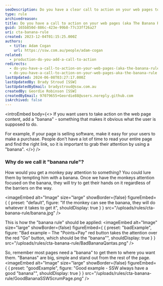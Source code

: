 ```yaml
---
seoDescription: Do you have a clear call to action on your web pages to encourage users to take desired actions?
type: rule
archivedreason:
title: Do you have a call to action on your web pages (aka The Banana Rule)?
guid: 165b850d-886c-423e-99b8-77c33ff26a27
uri: cta-banana-rule
created: 2023-12-04T01:15:25.000Z
authors:
  - title: Adam Cogan
    url: https://ssw.com.au/people/adam-cogan
related:
  - production-do-you-add-a-call-to-action
redirects:
  - do-you-have-a-call-to-action-on-your-web-pages-(aka-the-banana-rule)
  - do-you-have-a-call-to-action-on-your-web-pages-aka-the-banana-rule
lastUpdated: 2024-06-08T03:27:17.000Z
lastUpdatedBy: Brady Stroud [SSW]
lastUpdatedByEmail: bradystroud@ssw.com.au
createdBy: Geordie Robinson [SSW]
createdByEmail: 97079655+Geordie88@users.noreply.github.com
isArchived: false
---
```


<introEmbed
  body={<>
If you want users to take action on the web page content, add a "banana" - something that makes it obvious what the user is supposed to do.

For example, if your page is selling software, make it easy for your users to make a purchase. People don't have a lot of time to read your entire page and find the right link, so it is important to grab their attention by using a "banana".
  </>}
/>
### Why do we call it "banana rule"?

How would you get a monkey pay attention to something? You could lure them by tempting him with a banana. Once we have the monkeys attention focused on the banana, they will try to get their hands on it regardless of the barriers on the way.


<imageEmbed
  alt="Image"
  size="large"
  showBorder={false}
  figureEmbed={ {
    preset: "default",
    figure: "If the monkey can see the banana, they will do whatever it takes to get it",
    shouldDisplay: true
  } }
  src="/uploads/rules/cta-banana-rule/banana.jpg"
/>

This is how the "banana rule" should be applied:
<imageEmbed
  alt="Image"
  size="large"
  showBorder={false}
  figureEmbed={ {
    preset: "badExample",
    figure: "Bad example – The \"Points+Pay\" red button takes the attention over the red \"Go\" button, which should be the \"banana\"",
    shouldDisplay: true
  } }
  src="/uploads/rules/cta-banana-rule/BadBananaQantas.png"
/>

So, remember most pages need a "banana" to get them to where you want them. "Bananas" are big, simple and stand out from the rest of the page.
<imageEmbed
  alt="Image"
  size="large"
  showBorder={false}
  figureEmbed={ {
    preset: "goodExample",
    figure: "Good example - SSW always have a good \"banana\"",
    shouldDisplay: true
  } }
  src="/uploads/rules/cta-banana-rule/GoodBananaSSWScrumPage.png"
/>

